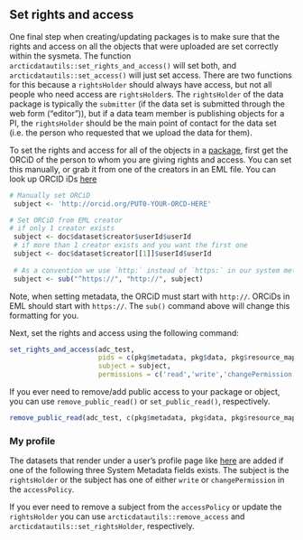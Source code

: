 ## Set rights and access

One final step when creating/updating packages is to make sure that the rights and access on all the objects that were uploaded are set correctly within the sysmeta. The function `arcticdatautils::set_rights_and_access()` will set both, and `arcticdatautils::set_access()` will just set access. There are two functions for this because a `rightsHolder` should always have access, but not all people who need access are `rightsHolder`s. The `rightsHolder` of the data package is typically the `submitter` (if the data set is submitted through the web form ("editor")), but if a data team member is publishing objects for a PI, the `rightsHolder` should be the main point of contact for the data set (i.e. the person who requested that we upload the data for them). 

To set the rights and access for all of the objects in a <a href = 'https://nceas.github.io/datateam-training/reference/get-package-and-eml.html#get-package-and-eml' target='_blank'>package</a>, first get the ORCiD of the person to whom you are giving rights and access. You can set this manually, or grab it from one of the creators in an EML file. You can look up ORCID iDs <a href = 'https://orcid.org/orcid-search/search' target='_blank'>here</a>

```r
# Manually set ORCiD
 subject <- 'http://orcid.org/PUT0-YOUR-ORCD-HERE'

# Set ORCiD from EML creator
# if only 1 creator exists
 subject <- doc$dataset$creator$userId$userId
 # if more than 1 creator exists and you want the first one
 subject <- doc$dataset$creator[[1]]$userId$userId
 
 # As a convention we use `http:` instead of `https:` in our system metadata
 subject <- sub("^https://", "http://", subject)
```

Note, when setting metadata, the ORCiD must start with `http://`. ORCiDs in EML should start with `https://`. The `sub()` command above will change this formatting for you.

Next, set the rights and access using the following command:

```r
set_rights_and_access(adc_test, 
                      pids = c(pkg$metadata, pkg$data, pkg$resource_map),
                      subject = subject,
                      permissions = c('read','write','changePermission'))
```

If you ever need to remove/add public access to your package or object, you can use `remove_public_read()` or `set_public_read()`, respectively.

```r
remove_public_read(adc_test, c(pkg$metadata, pkg$data, pkg$resource_map))
```

### My profile
The datasets that render under a user's profile page like <a href = 'https://arcticdata.io/catalog/profile/http://orcid.org/0000-0003-3644-7237' target='_blank'>here</a> are added if one of the following three System Metadata fields exists.  The subject is the `rightsHolder` or the subject has one of either `write` or `changePermission` in the `accessPolicy`.  

If you ever need to remove a subject from the `accessPolicy` or update the `rightsHolder` you can use `arcticdatautils::remove_access` and `arcticdatautils::set_rightsHolder`, respectively. 
